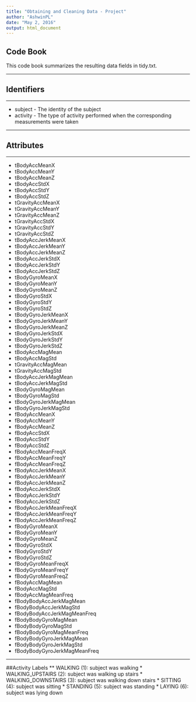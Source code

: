 ```yaml
---
title: "Obtaining and Cleaning Data - Project"
author: "AshwinPL"
date: "May 2, 2016"
output: html_document
---
```


## Code Book
This code book summarizes the resulting data fields in tidy.txt.

***
## Identifiers  
***
* subject - The identity of the subject  
* activity - The type of activity performed when the corresponding measurements were taken  

***
## Attributes  
***
* tBodyAccMeanX
* tBodyAccMeanY
* tBodyAccMeanZ
* tBodyAccStdX
* tBodyAccStdY
* tBodyAccStdZ
* tGravityAccMeanX
* tGravityAccMeanY
* tGravityAccMeanZ
* tGravityAccStdX
* tGravityAccStdY
* tGravityAccStdZ
* tBodyAccJerkMeanX
* tBodyAccJerkMeanY
* tBodyAccJerkMeanZ
* tBodyAccJerkStdX
* tBodyAccJerkStdY
* tBodyAccJerkStdZ
* tBodyGyroMeanX
* tBodyGyroMeanY
* tBodyGyroMeanZ
* tBodyGyroStdX
* tBodyGyroStdY
* tBodyGyroStdZ
* tBodyGyroJerkMeanX
* tBodyGyroJerkMeanY
* tBodyGyroJerkMeanZ
* tBodyGyroJerkStdX
* tBodyGyroJerkStdY
* tBodyGyroJerkStdZ
* tBodyAccMagMean
* tBodyAccMagStd
* tGravityAccMagMean
* tGravityAccMagStd
* tBodyAccJerkMagMean
* tBodyAccJerkMagStd
* tBodyGyroMagMean
* tBodyGyroMagStd
* tBodyGyroJerkMagMean
* tBodyGyroJerkMagStd
* fBodyAccMeanX
* fBodyAccMeanY
* fBodyAccMeanZ
* fBodyAccStdX
* fBodyAccStdY
* fBodyAccStdZ
* fBodyAccMeanFreqX
* fBodyAccMeanFreqY
* fBodyAccMeanFreqZ
* fBodyAccJerkMeanX
* fBodyAccJerkMeanY
* fBodyAccJerkMeanZ
* fBodyAccJerkStdX
* fBodyAccJerkStdY
* fBodyAccJerkStdZ
* fBodyAccJerkMeanFreqX
* fBodyAccJerkMeanFreqY
* fBodyAccJerkMeanFreqZ
* fBodyGyroMeanX
* fBodyGyroMeanY
* fBodyGyroMeanZ
* fBodyGyroStdX
* fBodyGyroStdY
* fBodyGyroStdZ
* fBodyGyroMeanFreqX
* fBodyGyroMeanFreqY
* fBodyGyroMeanFreqZ
* fBodyAccMagMean
* fBodyAccMagStd
* fBodyAccMagMeanFreq
* fBodyBodyAccJerkMagMean
* fBodyBodyAccJerkMagStd
* fBodyBodyAccJerkMagMeanFreq
* fBodyBodyGyroMagMean
* fBodyBodyGyroMagStd
* fBodyBodyGyroMagMeanFreq
* fBodyBodyGyroJerkMagMean
* fBodyBodyGyroJerkMagStd
* fBodyBodyGyroJerkMagMeanFreq

***
##Activity Labels
***
* WALKING (1): subject was walking 
* WALKING_UPSTAIRS (2): subject was walking up stairs 
* WALKING_DOWNSTAIRS (3): subject was walking down stairs 
* SITTING (4): subject was sitting 
* STANDING (5): subject was standing 
* LAYING (6): subject was lying down 
